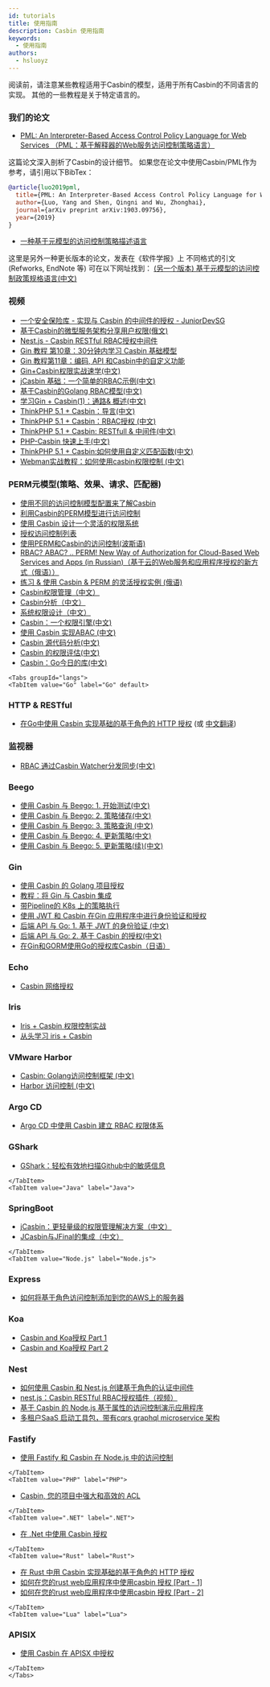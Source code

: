 ```yaml
---
id: tutorials
title: 使用指南
description: Casbin 使用指南
keywords:
  - 使用指南
authors:
  - hsluoyz
---
```




阅读前，请注意某些教程适用于Casbin的模型，适用于所有Casbin的不同语言的实现。 其他的一些教程是关于特定语言的。

### 我们的论文

- [PML: An Interpreter-Based Access Control Policy Language for Web Services （PML：基于解释器的Web服务访问控制策略语言）](https://arxiv.org/abs/1903.09756)

这篇论文深入剖析了Casbin的设计细节。 如果您在论文中使用Casbin/PML作为参考，请引用以下BibTex：

```bibtex
@article{luo2019pml,
  title={PML: An Interpreter-Based Access Control Policy Language for Web Services},
  author={Luo, Yang and Shen, Qingni and Wu, Zhonghai},
  journal={arXiv preprint arXiv:1903.09756},
  year={2019}
}
```

- [一种基于元模型的访问控制策略描述语言](http://www.jos.org.cn/1000-9825/5624.htm)

这里是另外一种更长版本的论文，发表在《软件学报》上 不同格式的引文 (Refworks, EndNote 等) 可在以下网址找到： [(另一个版本) 基于元模型的访问控制政策规格语言(中文)](https://kns.cnki.net/kcms/detail/Detail.aspx?dbname=CJFDLAST2020&filename=RJXB202002012&v=)

### 视频

- [一个安全保险库 - 实现与 Casbin 的中间件的授权 - JuniorDevSG](https://www.youtube.com/watch?v=OTT84oplR9o)
- [基于Casbin的微型服务架构分享用户权限(俄文)](https://www.youtube.com/watch?v=Z5dUxH4PqYM)
- [Nest.js - Casbin RESTful RBAC授权中间件](https://www.youtube.com/watch?v=mWlPNrCgVdE)
- [Gin 教程 第10章：30分钟内学习 Casbin 基础模型](https://www.bilibili.com/video/BV1qz4y167XP)
- [Gin 教程第11章：编码, API 和Casbin中的自定义功能](https://www.bilibili.com/video/BV13r4y1M7AC)
- [Gin+Casbin权限实战速学(中文)](https://www.jtthink.com/course/132)
- [jCasbin 基础：一个简单的RBAC示例(中文)](https://www.jtthink.com/course/play/2706)
- [基于Casbin的Golang RBAC模型(中文)](https://www.bilibili.com/video/BV1Kf4y1U7iJ)
- [学习Gin + Casbin(1)：通路& 概述(中文)](https://www.bilibili.com/video/BV1bp4y1a7je)
- [ThinkPHP 5.1 + Casbin：导言(中文)](https://www.bilibili.com/video/BV1kz4y1Z7vd)
- [ThinkPHP 5.1 + Casbin：RBAC授权 (中文)](https://www.bilibili.com/video/BV1A541187M4)
- [ThinkPHP 5.1 + Casbin: RESTfull & 中间件(中文)](https://www.bilibili.com/video/BV1uk4y117up)
- [PHP-Casbin 快速上手(中文)](https://www.bilibili.com/video/BV1dK4y1L7xy)
- [ThinkPHP 5.1 + Casbin:如何使用自定义匹配函数(中文)](https://www.bilibili.com/video/BV1dq4y1Z78g)
- [Webman实战教程：如何使用casbin权限控制 (中文)](https://www.bilibili.com/video/BV1X34y1Q7ZH)

### PERM元模型(策略、效果、请求、匹配器)

- [使用不同的访问控制模型配置来了解Casbin](https://medium.com/wesionary-team/understanding-casbin-with-different-access-control-model-configurations-faebc60f6da5)
- [利用Casbin的PERM模型进行访问控制](https://narendraj9.github.io/posts/generalized-authz.html)
- [使用 Casbin 设计一个灵活的权限系统](https://medium.com/silo-blog/designing-a-flexible-permissions-system-with-casbin-f5d97fef17b8)
- [授权访问控制列表](https://medium.com/pragmatic-programmers/authorize-with-access-control-lists-92fbec57a920)
- [使用PERM和Casbin的访问控制(波斯语)](https://vrgl.ir/npwoy)
- [RBAC? ABAC? .. PERM! New Way of Authorization for Cloud-Based Web Services and Apps (in Russian)（基于云的Web服务和应用程序授权的新方式（俄语））](https://habr.com/ru/post/539778/)
- [练习 & 使用 Casbin & PERM 的灵活授权实例 (俄语)](https://habr.com/ru/post/540454/)
- [Casbin权限管理（中文）](http://www.cnblogs.com/wang_yb/archive/2018/11/20/9987397.html)
- [Casbin分析（中文）](https://www.cnblogs.com/xiaohunshi/p/10372881.html)
- [系统权限设计（中文）](https://github.com/xizhibei/blog/issues/101)
- [Casbin：一个权限引擎(中文)](https://github.com/xizhibei/blog/issues/102)
- [使用 Casbin 实现ABAC (中文)](https://www.cnblogs.com/studyzy/p/11380736.html)
- [Casbin 源代码分析(中文)](https://www.cnblogs.com/yjf512/p/12200206.html)
- [Casbin 的权限评估(中文)](https://cloud.tencent.com/developer/article/1534674)
- [Casbin：Go今日的库(中文)](https://juejin.im/post/5ee6c93ce51d45787d3484a1)

```mdx-code-block
<Tabs groupId="langs">
<TabItem value="Go" label="Go" default>
```

### HTTP & RESTful

- [ 在Go中使用 Casbin 实现基础的基于角色的 HTTP 授权](https://zupzup.org/casbin-http-role-auth) (或 [中文翻译](https://studygolang.com/articles/12323))

### 监视器

- [RBAC 通过Casbin Watcher分发同步(中文)](https://hongker.github.io/2021/02/19/golang-rbac-watcher/)

### Beego

- [使用 Casbin 与 Beego: 1. 开始测试(中文)](https://blog.csdn.net/hotqin888/article/details/78460385)
- [使用 Casbin 与 Beego: 2. 策略储存(中文)](https://blog.csdn.net/hotqin888/article/details/78571240)
- [使用 Casbin 与 Beego: 3. 策略查询 (中文)](https://blog.csdn.net/hotqin888/article/details/78992250)
- [使用 Casbin 与 Beego: 4. 更新策略(中文)](https://blog.csdn.net/hotqin888/article/details/80032538)
- [使用 Casbin 与 Beego: 5. 更新策略(续)(中文)](https://blog.csdn.net/hotqin888/article/details/80092285)

### Gin

- [使用 Casbin 的 Golang 项目授权](https://medium.com/wesionary-team/authorization-in-golang-projects-using-casbin-f8fad744dae5)
- [教程：将 Gin 与 Casbin 集成](https://dev.to/maxwellhertz/tutorial-integrate-gin-with-cabsin-56m0)
- [带Pipeline的 K8s 上的策略执行](https://banzaicloud.com/blog/policy-enforcement-k8s/)
- [使用 JWT 和 Casbin 在Gin 应用程序中进行身份验证和授权](https://medium.com/@tienbm90/authentication-and-authorization-in-gin-application-with-jwt-and-casbin-a56bbbdec90b)
- [后端 API 与 Go: 1. 基于 JWT 的身份验证 (中文)](https://studygolang.com/topics/6998)
- [后端 API 与 Go: 2. 基于 Casbin 的授权(中文)](https://studygolang.com/topics/6999)
- [在Gin和GORM使用Go的授权库Casbin（日语）](https://www.zaneli.com/blog/20181203)

### Echo

- [Casbin 网络授权](http://klotzandrew.com/blog/authorization-with-casbin)

### Iris

- [Iris + Casbin 权限控制实战](https://zxc0328.github.io/2018/05/14/casbin-iris/)
- [从头学习 iris + Casbin](https://learnku.com/articles/41416)

### VMware Harbor

- [Casbin: Golang访问控制框架 (中文)](http://www.growingdev.com/articles/2020/01/12/1578838858526.html)
- [Harbor 访问控制 (中文)](http://www.growingdev.com/articles/2020/01/10/1578670203670.html)

### Argo CD

- [Argo CD 中使用 Casbin 建立 RBAC 权限体系](https://argo-cd.readthedocs.io/en/stable/operator-manual/rbac/)

### GShark

- [GShark：轻松有效地扫描Github中的敏感信息](https://mp.weixin.qq.com/s?__biz=MzI3MjA3MTY3Mw==&mid=2247483770&idx=1&sn=9f02c2803e1c946e8c23b16ff3eba757&chksm=eb396fecdc4ee6fa2f378e846f354f45acf6e6f540cfd54190e9353df47c7707e3a2aadf714f&token=115330850&lang=zh_CN#rd)

```mdx-code-block
</TabItem>
<TabItem value="Java" label="Java">
```

### SpringBoot

- [jCasbin：更轻量级的权限管理解决方案（中文）](https://blog.csdn.net/waynelee0809/article/details/85702551)
- [JCasbin与JFinal的集成（中文）](http://www.jfinal.com/share/842)

```mdx-code-block
</TabItem>
<TabItem value="Node.js" label="Node.js">
```

### Express

- [如何将基于角色访问控制添加到您的AWS上的服务器](https://dev.to/matttyler/how-to-add-role-based-access-control-to-your-serverless-http-api-on-aws-17bk)

### Koa

- [Casbin and Koa授权 Part 1](https://dev.to/gerybbg/authorisation-with-casbin-and-koa-part-1-2gh)
- [Casbin and Koa授权 Part 2](https://dev.to/gerybbg/authorisation-with-casbin-and-koa-part-2-2io5)

### Nest

- [如何使用 Casbin 和 Nest.js 创建基于角色的认证中间件](https://dev.to/dwipr/how-to-create-role-based-authorization-middleware-with-casbin-and-nest-js-52gm)
- [nest.js：Casbin RESTful RBAC授权插件（视频）](https://www.youtube.com/watch?v=mWlPNrCgVdE)
- [基于 Casbin 的 Node.js 基于属性的访问控制演示应用程序](https://github.com/Jarvie8176/casbin-example)
- [多租户SaaS 启动工具包，带有cqrs graphql microservice 架构](https://github.com/juicycleff/ultimate-backend)

### Fastify

- [使用 Fastify 和 Casbin 在 Node.js 中的访问控制](https://www.nearform.com/blog/access-control-node-js-fastify-and-casbin/)

```mdx-code-block
</TabItem>
<TabItem value="PHP" label="PHP">
```

- [Casbin, 您的项目中强大和高效的 ACL](http://phpmagazine.net/2018/11/casbin-powerful-and-efficient-acl-for-your-projects.html)

```mdx-code-block
</TabItem>
<TabItem value=".NET" label=".NET">
```

- [在 .Net 中使用 Casbin 授权](https://krishnamohan.dev/blog/using-casbin-for-authorization-in-dotnet)

```mdx-code-block
</TabItem>
<TabItem value="Rust" label="Rust">
```

- [在 Rust 中用 Casbin 实现基础的基于角色的 HTTP 授权](https://www.zupzup.org/rust-casbin-example/)
- [如何在您的rust web应用程序中使用casbin 授权 [Part - 1]](https://dev.to/smrpn/how-to-use-casbin-authorization-in-your-rust-web-app-part-1-4f8f)
- [如何在您的rust web应用程序中使用casbin 授权 [Part - 2]](https://dev.to/smrpn/how-to-use-casbin-authorization-in-your-rust-web-app-part-2-1bnm)

```mdx-code-block
</TabItem>
<TabItem value="Lua" label="Lua">
```

### APISIX

- [使用 Casbin 在 APISX 中授权](https://medium.com/@rushitote/authorization-in-apisix-using-casbin-59b693669d6d)

```mdx-code-block
</TabItem>
</Tabs>
```
